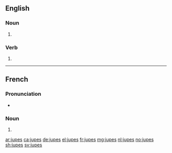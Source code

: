 ==English==

===Noun===
{{head|en|noun plural form}}

# {{plural of|jupe|lang=en}}

===Verb===
{{head|en|verb form}}

# {{en-third-person singular of|jupe}}

----

==French==

===Pronunciation===
* {{IPA|/ʒyp/|lang=fr}}

===Noun===
{{head|fr|noun plural form|g=f}}

# {{plural of|jupe|lang=fr}}

[[ar:jupes]]
[[ca:jupes]]
[[de:jupes]]
[[el:jupes]]
[[fr:jupes]]
[[mg:jupes]]
[[nl:jupes]]
[[no:jupes]]
[[sh:jupes]]
[[sv:jupes]]